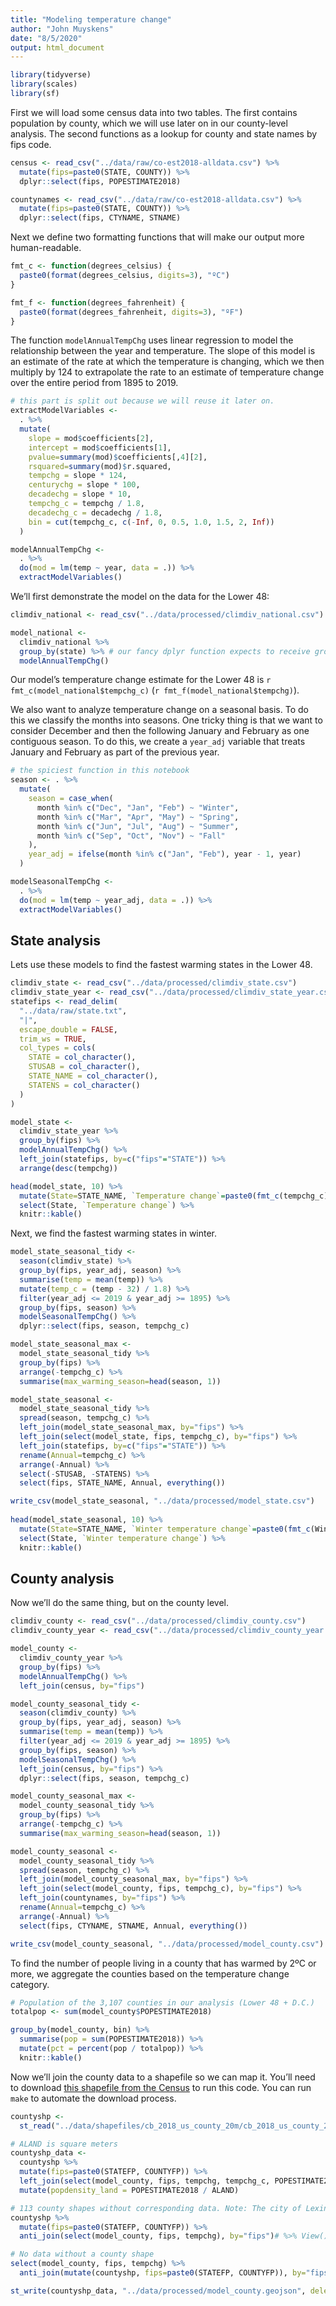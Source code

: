 ```yaml
---
title: "Modeling temperature change"
author: "John Muyskens"
date: "8/5/2020"
output: html_document
---
```


```r
library(tidyverse)
library(scales)
library(sf)
```

First we will load some census data into two tables. The first contains population by county, which we will use later on in our county-level analysis. The second functions as a lookup for county and state names by fips code.

```r
census <- read_csv("../data/raw/co-est2018-alldata.csv") %>% 
  mutate(fips=paste0(STATE, COUNTY)) %>%
  dplyr::select(fips, POPESTIMATE2018)

countynames <- read_csv("../data/raw/co-est2018-alldata.csv") %>% 
  mutate(fips=paste0(STATE, COUNTY)) %>% 
  dplyr::select(fips, CTYNAME, STNAME)
```

Next we define two formatting functions that will make our output more human-readable.
```r
fmt_c <- function(degrees_celsius) {
  paste0(format(degrees_celsius, digits=3), "ºC")
}

fmt_f <- function(degrees_fahrenheit) {
  paste0(format(degrees_fahrenheit, digits=3), "ºF")
}
```

The function `modelAnnualTempChg` uses linear regression to model the relationship between the year and temperature. The slope of this model is an estimate of the rate at which the temperature is changing, which we then multiply by 124 to extrapolate the rate to an estimate of temperature change over the entire period from 1895 to 2019.
```r
# this part is split out because we will reuse it later on.
extractModelVariables <-
  . %>% 
  mutate(
    slope = mod$coefficients[2],
    intercept = mod$coefficients[1],
    pvalue=summary(mod)$coefficients[,4][2], 
    rsquared=summary(mod)$r.squared,
    tempchg = slope * 124, 
    centurychg = slope * 100, 
    decadechg = slope * 10,
    tempchg_c = tempchg / 1.8,
    decadechg_c = decadechg / 1.8,
    bin = cut(tempchg_c, c(-Inf, 0, 0.5, 1.0, 1.5, 2, Inf))
  )

modelAnnualTempChg <-
  . %>% 
  do(mod = lm(temp ~ year, data = .)) %>% 
  extractModelVariables()
```

We'll first demonstrate the model on the data for the Lower 48:

```r
climdiv_national <- read_csv("../data/processed/climdiv_national.csv")

model_national <- 
  climdiv_national %>% 
  group_by(state) %>% # our fancy dplyr function expects to receive groups
  modelAnnualTempChg() 
```

Our model's temperature change estimate for the Lower 48 is `r fmt_c(model_national$tempchg_c)` (`r fmt_f(model_national$tempchg)`).

We also want to analyze temperature change on a seasonal basis. To do this we classify the months into seasons. One tricky thing is that we want to consider December and then the following January and February as one contiguous season. To do this, we create a `year_adj` variable that treats January and February as part of the previous year.

```r
# the spiciest function in this notebook
season <- . %>% 
  mutate(
    season = case_when(
      month %in% c("Dec", "Jan", "Feb") ~ "Winter",
      month %in% c("Mar", "Apr", "May") ~ "Spring",
      month %in% c("Jun", "Jul", "Aug") ~ "Summer",
      month %in% c("Sep", "Oct", "Nov") ~ "Fall"
    ),
    year_adj = ifelse(month %in% c("Jan", "Feb"), year - 1, year)
  )

modelSeasonalTempChg <-
  . %>% 
  do(mod = lm(temp ~ year_adj, data = .)) %>% 
  extractModelVariables()
```

## State analysis

Lets use these models to find the fastest warming states in the Lower 48.

```r
climdiv_state <- read_csv("../data/processed/climdiv_state.csv")
climdiv_state_year <- read_csv("../data/processed/climdiv_state_year.csv")
statefips <- read_delim(
  "../data/raw/state.txt",
  "|",
  escape_double = FALSE,
  trim_ws = TRUE,
  col_types = cols(
    STATE = col_character(),
    STUSAB = col_character(),
    STATE_NAME = col_character(),
    STATENS = col_character()
  )
)

model_state <-
  climdiv_state_year %>% 
  group_by(fips) %>% 
  modelAnnualTempChg() %>% 
  left_join(statefips, by=c("fips"="STATE")) %>%
  arrange(desc(tempchg))

head(model_state, 10) %>% 
  mutate(State=STATE_NAME, `Temperature change`=paste0(fmt_c(tempchg_c), " (", fmt_f(tempchg), ")")) %>% 
  select(State, `Temperature change`) %>% 
  knitr::kable()
```

Next, we find the fastest warming states in winter.
```r
model_state_seasonal_tidy <-
  season(climdiv_state) %>%
  group_by(fips, year_adj, season) %>% 
  summarise(temp = mean(temp)) %>% 
  mutate(temp_c = (temp - 32) / 1.8) %>%
  filter(year_adj <= 2019 & year_adj >= 1895) %>% 
  group_by(fips, season) %>% 
  modelSeasonalTempChg() %>% 
  dplyr::select(fips, season, tempchg_c)

model_state_seasonal_max <-
  model_state_seasonal_tidy %>% 
  group_by(fips) %>% 
  arrange(-tempchg_c) %>% 
  summarise(max_warming_season=head(season, 1))

model_state_seasonal <-
  model_state_seasonal_tidy %>% 
  spread(season, tempchg_c) %>% 
  left_join(model_state_seasonal_max, by="fips") %>% 
  left_join(select(model_state, fips, tempchg_c), by="fips") %>% 
  left_join(statefips, by=c("fips"="STATE")) %>%
  rename(Annual=tempchg_c) %>% 
  arrange(-Annual) %>% 
  select(-STUSAB, -STATENS) %>% 
  select(fips, STATE_NAME, Annual, everything())

write_csv(model_state_seasonal, "../data/processed/model_state.csv")
  
head(model_state_seasonal, 10) %>% 
  mutate(State=STATE_NAME, `Winter temperature change`=paste0(fmt_c(Winter), " (", fmt_f(Winter * 1.8), ")")) %>% 
  select(State, `Winter temperature change`) %>% 
  knitr::kable()
```


## County analysis

Now we'll do the same thing, but on the county level.

```r
climdiv_county <- read_csv("../data/processed/climdiv_county.csv")
climdiv_county_year <- read_csv("../data/processed/climdiv_county_year.csv")

model_county <-
  climdiv_county_year %>% 
  group_by(fips) %>% 
  modelAnnualTempChg() %>%
  left_join(census, by="fips")

model_county_seasonal_tidy <-
  season(climdiv_county) %>%
  group_by(fips, year_adj, season) %>% 
  summarise(temp = mean(temp)) %>% 
  filter(year_adj <= 2019 & year_adj >= 1895) %>% 
  group_by(fips, season) %>% 
  modelSeasonalTempChg() %>% 
  left_join(census, by="fips") %>% 
  dplyr::select(fips, season, tempchg_c)

model_county_seasonal_max <-
  model_county_seasonal_tidy %>% 
  group_by(fips) %>% 
  arrange(-tempchg_c) %>% 
  summarise(max_warming_season=head(season, 1))

model_county_seasonal <-
  model_county_seasonal_tidy %>% 
  spread(season, tempchg_c) %>% 
  left_join(model_county_seasonal_max, by="fips") %>% 
  left_join(select(model_county, fips, tempchg_c), by="fips") %>% 
  left_join(countynames, by="fips") %>% 
  rename(Annual=tempchg_c) %>% 
  arrange(-Annual) %>% 
  select(fips, CTYNAME, STNAME, Annual, everything())

write_csv(model_county_seasonal, "../data/processed/model_county.csv")
```


To find the number of people living in a county that has warmed by 2ºC or more, we aggregate the counties based on the temperature change category.

```r
# Population of the 3,107 counties in our analysis (Lower 48 + D.C.)
totalpop <- sum(model_county$POPESTIMATE2018)

group_by(model_county, bin) %>% 
  summarise(pop = sum(POPESTIMATE2018)) %>% 
  mutate(pct = percent(pop / totalpop)) %>% 
  knitr::kable()
```

Now we'll join the county data to a shapefile so we can map it. You'll need to download [this shapefile from the Census](https://www.census.gov/geographies/mapping-files/time-series/geo/carto-boundary-file.html) to run this code. You can run `make` to automate the download process.

```r
countyshp <- 
  st_read("../data/shapefiles/cb_2018_us_county_20m/cb_2018_us_county_20m.shp")

# ALAND is square meters
countyshp_data <-
  countyshp %>%
  mutate(fips=paste0(STATEFP, COUNTYFP)) %>%
  left_join(select(model_county, fips, tempchg, tempchg_c, POPESTIMATE2018), by="fips") %>%
  mutate(popdensity_land = POPESTIMATE2018 / ALAND)

# 113 county shapes without corresponding data. Note: The city of Lexington, VA is missing from the data. 51678
countyshp %>% 
  mutate(fips=paste0(STATEFP, COUNTYFP)) %>%
  anti_join(select(model_county, fips, tempchg), by="fips")# %>% View()

# No data without a county shape
select(model_county, fips, tempchg) %>% 
  anti_join(mutate(countyshp, fips=paste0(STATEFP, COUNTYFP)), by="fips")# %>% View()

st_write(countyshp_data, "../data/processed/model_county.geojson", delete_dsn = TRUE)
```